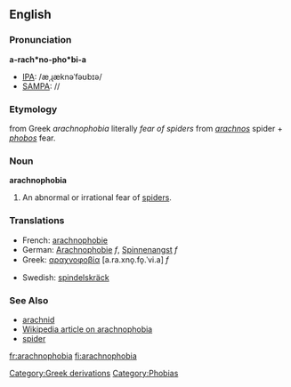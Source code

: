 ==English==

===Pronunciation===
'''a-rach*no-pho*bi-a'''
*[[IPA]]: /æˌɻæknəˈfəʊbɪə/
*[[SAMPA]]: //

===Etymology===
{{L.}} from Greek ''arachnophobia'' literally ''fear of spiders'' from ''[[arachnos]]'' spider + ''[[phobos]]'' fear.

===Noun===
'''arachnophobia'''
# An abnormal or irrational fear of [[spider]]s.

===Translations===
{{top}}
*French: [[arachnophobie]]
*German: [[Arachnophobie]] ''f'', [[Spinnenangst]] ''f''
*Greek: [[αραχνοφοβία]] [a.ra.xno̞.fo̞.ˈvi.a] ''f''
{{mid}}
*Swedish: [[spindelskräck]]
{{bottom}}

===See Also===
*[[arachnid]]
*[[w:arachnophobia|Wikipedia article on arachnophobia]]
*[[spider]]


[[Category:Greek derivations]]
[[Category:Phobias]]

[[fr:arachnophobia]]
[[fi:arachnophobia]]